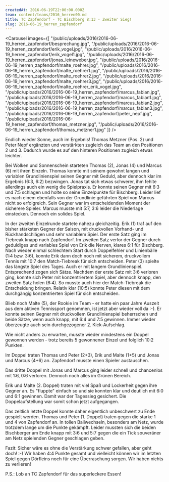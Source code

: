 ```yaml
---
createdAt: 2016-06-19T22:00:00.000Z
team: content/teams/2016_herren00.md
title: TC Zapfendorf - TC Bischberg 8:13 - Zweiter Sieg!
slug: 2016-06-19_herren_zapfendorf
---
```

<Carousel images={[
  "/public/uploads/2016/2016-06-19_herren_zapfendorf/besprechung.jpg",
  "/public/uploads/2016/2016-06-19_herren_zapfendorf/erik_vogel.jpg",
  "/public/uploads/2016/2016-06-19_herren_zapfendorf/erik_vogel1.jpg",
  "/public/uploads/2016/2016-06-19_herren_zapfendorf/jonas_leineweber.jpg",
  "/public/uploads/2016/2016-06-19_herren_zapfendorf/malte_roehrer.jpg",
  "/public/uploads/2016/2016-06-19_herren_zapfendorf/malte_roehrer1.jpg",
  "/public/uploads/2016/2016-06-19_herren_zapfendorf/malte_roehrer2.jpg",
  "/public/uploads/2016/2016-06-19_herren_zapfendorf/malte_roehrer3.jpg",
  "/public/uploads/2016/2016-06-19_herren_zapfendorf/malte_roehrer_erik_vogel.jpg",
  "/public/uploads/2016/2016-06-19_herren_zapfendorf/marcus_fabian.jpg",
  "/public/uploads/2016/2016-06-19_herren_zapfendorf/marcus_fabian1.jpg",
  "/public/uploads/2016/2016-06-19_herren_zapfendorf/marcus_fabian2.jpg",
  "/public/uploads/2016/2016-06-19_herren_zapfendorf/marcus_fabian3.jpg",
  "/public/uploads/2016/2016-06-19_herren_zapfendorf/peter_nepf.jpg",
  "/public/uploads/2016/2016-06-19_herren_zapfendorf/thomas_metzner.jpg",
  "/public/uploads/2016/2016-06-19_herren_zapfendorf/thomas_metzner1.jpg"
]} />

Endlich wieder Sonne, auch im Ergebnis! Thomas Metzner (Pos. 2) und Peter Nepf
ergänzten und verstärkten zugleich das Team an den Positionen 2 und 3.
Dadurch wurde es auf den hinteren Positionen zugleich etwas leichter.

Bei Wolken und Sonnenschein starteten Thomas (2), Jonas (4) und Marcus (6) mit ihren Einzeln.
Thomas konnte mit seinem gewohnt langen und variablen Grundlinienspiel seinen Gegner mit Geduld,
aber dennoch klar im Ergebnis (6:3, 6:2) bezwingen.
Jonas tat sich etwas schwerer, ihm fehlte allerdings auch ein wenig die Spielpraxis.
Er konnte seinen Gegner mit 6:3 und 7:5 schlagen und holte so seine Einzelpunkte für Bischberg.
Leider lief es nach einem ebenfalls von der Grundlinie geführten Spiel von Marcus nicht so erfolgreich.
Sein Gegner war im entscheidenden Moment der sicherere Spieler.
Marcus musste mit 5:7, 3:6 leider die Niederlage einstecken.
Dennoch ein solides Spiel.

In der zweiten Einzelrunde startete nahezu gleichzeitig.
Erik (1) traf auf den bisher stärksten Gegner der Saison, mit druckvollen Vorhand- und Rückhandschlägen und sehr variablem Spiel.
Der erste Satz ging im Tiebreak knapp nach Zapfendorf.
Im zweiten Satz verlor der Gegner durch geduldiges und variables Spiel von Erik die Nerven, klares 6:1 für Bischberg.
Nach wieder einmal schlechtem Start durch Doppelfehler und Linienbälle (1:4 bzw. 3:6),
konnte Erik dann doch noch mit sicherem, druckvollem Tennis mit 10:7 den Match-Tiebreak für sich entscheiden.
Peter (3) spielte das längste Spiel des Tages.
Auch er mit langem Grundlinienspiel.
Entsprechend zogen sich Sätze.
Nachdem der erste Satz mit 3:6 verloren ging, konnte sich Peter mit konzentriertem Spiel, aber dennoch knapp,
den zweiten Satz holen (6:4).
So musste auch hier der Match-Tiebreak die Entscheidung bringen.
Relativ klar (10:5) konnte Peter diesen mit dem durchgängig konzentrierten Spiel für sich entscheiden.

Blieb noch Malte (5), der Rookie im Team - er hatte ein paar Jahre Auszeit aus dem aktiven Tennissport genommen,
ist jetzt aber wieder voll da :-).
Er konnte seinen Gegner mit druckvollem Grundlinienspiel beherrschen und beide Sätze, wenn auch knapp, mit 6:4 und 7:5 gewinnen.
Immer wieder überzeugte auch sein durchgezogener 2. Kick-Aufschlag.

Wie nicht anders zu erwarten, musste wieder mindestens ein Doppel gewonnen werden -
trotz bereits 5 gewonnener Einzel und folglich 10:2 Punkten.

Im Doppel traten Thomas und Peter (2+3), Erik und Malte (1+5) und Jonas und Marcus (4+6) an.
Zapfendorf musste einen Spieler austauschen.

Das dritte Doppel mit Jonas und Marcus ging leider schnell und chancenlos mit 1:6, 0:6 verloren.
Dennoch noch alles im Grünen Bereich.

Erik und Malte (2. Doppel) traten mit viel Spaß und Lockerheit gegen ihre Gegner an.
Es "fluppte" einfach so und sie konnten klar und deutlich mit 6:0 und 6:1 gewinnen.
Damit war der Tagessieg gesichert. Die Doppelaufstellung war somit schon jetzt aufgegangen.

Das zeitlich letzte Doppel konnte daher eigentlich unbeschwert zu Ende gespielt werden.
Thomas und Peter (1. Doppel) traten gegen die starke 1 und 4 von Zapfendorf an.
In tollen Ballwechseln, besonders am Netz, wurde trotzdem lange um die Punkte gekämpft.
Leider mussten sich die beiden Bischberger am Ende knapp mit 3:6 und 5:7
gegen die ein Tick souveräner am Netz spielenden Gegner geschlagen geben.

Fazit: Sicher wäre es ohne die Verstärkung schwer gefallen, aber geht doch! :-)
Wir haben 4:4 Punkte gesamt und vielleicht können wir im letzten Spiel gegen Dörfleins noch für eine Überraschung sorgen.
Wir haben nichts zu verlieren!

P.S.: Lob an  TC Zapfendorf für das superleckere Essen!